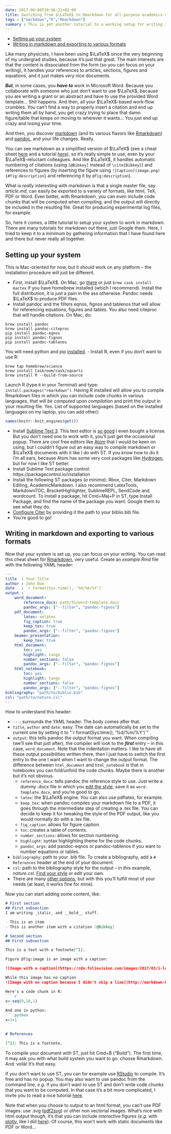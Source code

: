 ```yaml
---
date: 2017-06-09T19:56:21+02:00
title: Switching from $\LaTeX$ to Rmarkdown for all-purpose academics-related writing
tags : ["markdown","R","Rmarkdown"]
summary : This is yet another tutorial to a working setup for writing in Rmarkdown for academics
---
```

<!-- MarkdownTOC -->

- [Setting up your system](#setting-up-your-system)
- [Writing in markdown and exporting to various formats](#writing-in-markdown-and-exporting-to-various-formats)

<!-- /MarkdownTOC -->

Like many physicists, I have been using $\LaTeX$ since the very beginning of my undergrad studies, because it's just that great. The main interests are that the content is dissociated from the form (so you can focus on your writing), it handles your references to articles, sections, figures and equations, and it just makes _very_ nice documents. 

__*But*__, in some cases, you __*have to*__ work in Microsoft Word. Because you collaborate with someone who just don't want to use $\LaTeX$, because you are writing a grant or an abstract and have to use the provided Word template... Shit happens. And then, all your $\LaTeX$-based work-flow crumbles. You can't find a way to properly insert a citation and end up writing them all by hand, you get crazy trying to place that damn figure/table that keeps on moving to wherever it wants... You just end up crazy and losing your time.

And then, you discover [markdown](https://en.wikipedia.org/wiki/Markdown) (and its various flavors like [Rmarkdown](http://rmarkdown.rstudio.com/articles_intro.html)) and [pandoc](http://pandoc.org/), and your life changes. Really. 

You can see markdown as a simplified version of $\LaTeX$ (see a cheat sheet [here](https://github.com/adam-p/markdown-here/wiki/Markdown-Cheatsheet) and a tutorial [here](http://www.markdowntutorial.com/)), so it's really simple to use, even by your $\LaTeX$-reluctant colleagues. And like $\LaTeX$, it handles automatic numbering of citations (using `[@Bibkey]` instead of `\cite{Bibkey}`) and references to figures (by inserting the figure using `![Caption](image.png) {#fig:description}` and referencing it by `@fig:description`).

What is _really_ interesting with markdown is that a single master file, say _article.md_, can easily be exported to a variety of formats, like html, TeX, PDF or Word. Even better, with Rmarkdown, you can even include code chunks that will be computed when compiling, and the output will directly be included in the resulting file. Great for producing experimental log files, for example.

So, here it comes, a little tutorial to setup your system to work in markdown. There are many tutorials for markdown out there, just Google them. Here, I tried to keep it to a minimum by gathering information that I have found here and there but never really all together.

## Setting up your system

This is Mac-oriented for now, but it should work on any platform -- the installation procedure will just be different.

- First, install $\LaTeX$. On Mac, go [there](http://tug.org/mactex/) or just `brew cask install mactex` if you have homebrew installed (which I recommend). Install the full distribution, it is just a pain in the ass otherwise. Pandoc needs $\LaTeX$ to produce PDF files.
- Install pandoc and the filters eqnos, fignos and tablenos that will allow for referencing equations, figures and tables. You also need citeproc that will handle citations. On Mac, do:  
```
brew install pandoc
brew install pandoc-citeproc
pip install pandoc-eqnos
pip install pandoc-fignos
pip install pandoc-tablenos
```
You will need python and pip [installed](https://stackoverflow.com/questions/17271319/how-do-i-install-pip-on-macos-or-os-x).
- Install R, even if you don't want to use R:  
```
brew tap homebrew/science
brew install Caskroom/cask/xquartz
brew install R --build-from-source
```
Launch R (type `R` in your Terminal) and type: `install.packages("rmarkdown")`. Having R installed will allow you to compile Rmarkdown files in which you can include code chunks in various languages, _that will be computed upon compilation_ and print the output in your resulting file. Yes. List of supported languages (based on the installed languages on my laptop, you can add other):
```r
names(knitr::knit_engines$get())
```
- Install [Sublime Text 3](http://www.sublimetext.com/3). This text editor is [so good](https://scotch.io/bar-talk/the-complete-visual-guide-to-sublime-text-3-getting-started-and-keyboard-shortcuts) I even bought a license. But you don't need one to work with it, you'll just get the occasional popup. There are cool free editors like [Atom](https://atom.io/) that I would be keen on using, but I couldn't figure out an easy way to compile markdown or $\LaTeX$ documents with it like I do with ST. If you know how to do it I'm all ears, because Atom has some very cool packages like [Hydrogen](https://atom.io/packages/hydrogen), but for now I like ST better.  
- Install Sublime Text package control: https://packagecontrol.io/installation   
- Install the following ST packages (_a minima_): Rbox, Citer, Markdown​Editing, AcademicMarkdown. I also recommend LatexTools, MarkdownTOC, BracketHighlighter, SublimeREPL, SendCode and wordcount. To install a package, hit Cmd+Maj+P in ST, type Install Package, and find the name of the package you want. Google them to see what they do.
- [Configure Citer](https://github.com/mangecoeur/Citer) by providing it the path to your biblio.bib file.
- You're good to go!



## Writing in markdown and exporting to various formats

Now that your system is set up, you can focus on your writing. You can read this cheat sheet for [Rmarkdown](https://www.rstudio.com/wp-content/uploads/2015/03/rmarkdown-reference.pdf), very useful. Create an _example.Rmd_ file with the following YAML header:
```yaml
---
title  : Your Title
author : John Doe
date   : `r format(Sys.time(), '%d/%m/%Y')`
output :
    word_document:
        reference_docx: path/to/word-template.docx
        pandoc_args: ["--filter", "pandoc-fignos"]
    pdf_document:
        latex: xelatex
        fig_caption: true
        keep_tex: true
        pandoc_args: ["--filter", "pandoc-fignos"]
    beamer_presentation:
        keep_tex: true
    html_document:
        toc: yes
        highlight: tango
        number_sections: false
        pandoc_args: ["--filter", "pandoc-fignos"]
    html_notebook:
        toc: yes
        highlight: tango
        number_sections: false
        pandoc_args: ["--filter", "pandoc-fignos"]
bibliography: "path/to/biblio.bib"
csl: "path/to/nature.csl"
---
```
How to understand this header:

- `---`: surrounds the YAML header. The body comes after that.
- `title`, `author` and `date`: easy. The date can automatically be set to the current one by setting it to "&#96;r format(Sys.time(), '%d/%m/%Y')&#96;" .
- `output`: this tells pandoc the output format you want. When compiling (we'll see that just after), the compiler will look to the _**first**_ entry -- in this case, `word_document`. Note that the indentation matters. I like to have all these output possibilities written there, then I just have to switch the first entry to the one I want when I want to  change the output format. The difference between `html_document` and `html_notebook` is that in notebooks you can fold/unfold the code chunks. Maybe there is another but it's not obvious.
    + `reference_docx`: tells pandoc the reference style to use. Just write a dummy .docx file in which you [edit the style](http://www.dummies.com/software/microsoft-office/word/how-to-change-an-existing-style-in-word-2016/), save it as `word-template.docx`, and you're good to go.
    + `latex`: the $\LaTeX$ engine. You can also use pdflatex, for example.
    + `keep_tex`: when pandoc compiles your markdown file to a PDF, it goes through the intermediate step of creating a .tex file. You can decide to keep it for tweaking the style of the PDF output, like you would normally do with a .tex file.
    + `fig_caption`: allows for figure caption.
    + `toc`: creates a table of contents.
    + `number_sections`: allows for section numbering.
    + `highlight`: syntax highlighting theme for the code chunks.
    + `pandoc_args`: add pandoc-eqnos or pandoc-tablenos if you want to number equations or tables.
- `bibliography`: path to your .bib file. To create a bibliography, add a ```# References``` header at the end of your document.
- `csl`: path to the bibliography style for the output -- in this example, _nature.csl_. [Find your style](https://www.zotero.org/styles) or edit your own. 
- There are many [other options](https://www.rstudio.com/wp-content/uploads/2015/03/rmarkdown-reference.pdf), but with this you'll fulfill most of your needs (at least, it works fine for mine).

Now you can start adding some content, like:
```` markdown
# First section
## First subsection
I am writing _italic_ and __bold__ stuff.

- This is an item
- This is another item with a citation [@Bibkey]

# Second section
## First subsection

This is a text with a footnote[^1].

Figure @fig:image is an image with a caption:

![Image with a caption](https://cdn.foliovision.com/images/2017/03/i-love-markdown.png){#fig:image}

While this image has no caption 
![Image with no caption because I didn't skip a line](http://markdown-here.com/img/icon256.png)

Here's a code chunk in R:
``` r
x<-seq(0,10,1)
```
And one in python:
``` python
x=1+1
```

# References

[^1]: This is a footnote.
```` 

To compile your document with ST, just hit Cmd+B ("Build"). The first time, it may ask you with what build system you want to go: choose Rmarkdown. And: voilà! It's _that_ easy.

If you don't want to use ST, you can for example use [RStudio](http://rmarkdown.rstudio.com/lesson-1.html) to compile. It's free and has no popup.
You may also want to use pandoc from the command line, _e.g._ if you don't want to use ST and don't write code chunks that you want to be computed. In that case it's a bit more complicated, I invite you to read a nice tutorial [here](http://blog.kdheepak.com/writing-papers-with-markdown.html).

Note that when you choose to output to an html format, you can't use PDF images: use .svg ([pdf2svg](http://www.cityinthesky.co.uk/opensource/pdf2svg/)) or other non vectorial images. What's nice with html output though, it's that you can include _interactive_ figures (_e.g._ with [plotly](https://plot.ly/), like I did [here](../3dplotR)). Of course, this won't work with static documents like PDF or Word...








